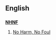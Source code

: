==English==

==={{initialism-old|en}}===
'''[[No|N]][[Harm|H]][[No|N]][[Foul|F]]'''

# {{context|Internet|lang=en}} [[No Harm, No Foul]]